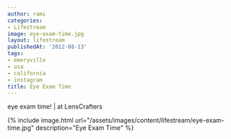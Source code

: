 ```yaml
---
author: rami
categories:
- Lifestream
image: eye-exam-time.jpg
layout: lifestream
publishedAt: '2012-08-13'
tags:
- emeryville
- usa
- california
- instagram
title: Eye Exam Time
---
```


eye exam time! | at LensCrafters

{% include image.html url="/assets/images/content/lifestream/eye-exam-time.jpg" description="Eye Exam Time" %}